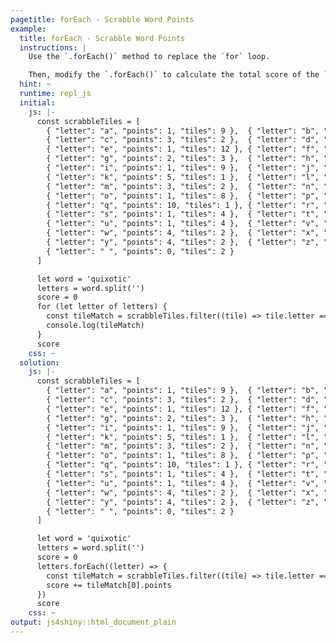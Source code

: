 ```yaml
---
pagetitle: forEach - Scrabble Word Points
example:
  title: forEach - Scrabble Word Points
  instructions: |
    Use the `.forEach()` method to replace the `for` loop.

    Then, modify the `.forEach()` to calculate the total score of the `word`.
  hint: ~
  runtime: repl_js
  initial:
    js: |-
      const scrabbleTiles = [
        { "letter": "a", "points": 1, "tiles": 9 },  { "letter": "b", "points": 3, "tiles": 2 },
        { "letter": "c", "points": 3, "tiles": 2 },  { "letter": "d", "points": 2, "tiles": 4 },
        { "letter": "e", "points": 1, "tiles": 12 }, { "letter": "f", "points": 4, "tiles": 2 },
        { "letter": "g", "points": 2, "tiles": 3 },  { "letter": "h", "points": 4, "tiles": 2 },
        { "letter": "i", "points": 1, "tiles": 9 },  { "letter": "j", "points": 8, "tiles": 1 },
        { "letter": "k", "points": 5, "tiles": 1 },  { "letter": "l", "points": 1, "tiles": 4 },
        { "letter": "m", "points": 3, "tiles": 2 },  { "letter": "n", "points": 1, "tiles": 6 },
        { "letter": "o", "points": 1, "tiles": 8 },  { "letter": "p", "points": 3, "tiles": 2 },
        { "letter": "q", "points": 10, "tiles": 1 }, { "letter": "r", "points": 1, "tiles": 6 },
        { "letter": "s", "points": 1, "tiles": 4 },  { "letter": "t", "points": 1, "tiles": 6 },
        { "letter": "u", "points": 1, "tiles": 4 },  { "letter": "v", "points": 4, "tiles": 2 },
        { "letter": "w", "points": 4, "tiles": 2 },  { "letter": "x", "points": 8, "tiles": 1 },
        { "letter": "y", "points": 4, "tiles": 2 },  { "letter": "z", "points": 10, "tiles": 1 },
        { "letter": " ", "points": 0, "tiles": 2 }
      ]

      let word = 'quixotic'
      letters = word.split('')
      score = 0
      for (let letter of letters) {
        const tileMatch = scrabbleTiles.filter((tile) => tile.letter === letter)
        console.log(tileMatch)
      }
      score
    css: ~
  solution:
    js: |-
      const scrabbleTiles = [
        { "letter": "a", "points": 1, "tiles": 9 },  { "letter": "b", "points": 3, "tiles": 2 },
        { "letter": "c", "points": 3, "tiles": 2 },  { "letter": "d", "points": 2, "tiles": 4 },
        { "letter": "e", "points": 1, "tiles": 12 }, { "letter": "f", "points": 4, "tiles": 2 },
        { "letter": "g", "points": 2, "tiles": 3 },  { "letter": "h", "points": 4, "tiles": 2 },
        { "letter": "i", "points": 1, "tiles": 9 },  { "letter": "j", "points": 8, "tiles": 1 },
        { "letter": "k", "points": 5, "tiles": 1 },  { "letter": "l", "points": 1, "tiles": 4 },
        { "letter": "m", "points": 3, "tiles": 2 },  { "letter": "n", "points": 1, "tiles": 6 },
        { "letter": "o", "points": 1, "tiles": 8 },  { "letter": "p", "points": 3, "tiles": 2 },
        { "letter": "q", "points": 10, "tiles": 1 }, { "letter": "r", "points": 1, "tiles": 6 },
        { "letter": "s", "points": 1, "tiles": 4 },  { "letter": "t", "points": 1, "tiles": 6 },
        { "letter": "u", "points": 1, "tiles": 4 },  { "letter": "v", "points": 4, "tiles": 2 },
        { "letter": "w", "points": 4, "tiles": 2 },  { "letter": "x", "points": 8, "tiles": 1 },
        { "letter": "y", "points": 4, "tiles": 2 },  { "letter": "z", "points": 10, "tiles": 1 },
        { "letter": " ", "points": 0, "tiles": 2 }
      ]

      let word = 'quixotic'
      letters = word.split('')
      score = 0
      letters.forEach((letter) => {
        const tileMatch = scrabbleTiles.filter((tile) => tile.letter === letter)
        score += tileMatch[0].points
      })
      score
    css: ~
output: js4shiny::html_document_plain
---
```


